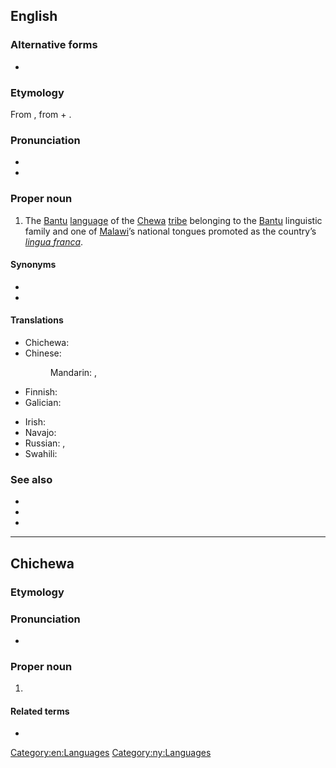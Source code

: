 {{also|Chicheŵa}}
==English==
{{wikipedia|Chewa language}}

===Alternative forms===
* {{l|en|Chicheŵa}}

===Etymology===
From {{der|en|ny|Chichewa|Chicheŵa}}, from {{m|ny|chi-||language}} + {{m|ny|Chewa|Cheŵa}}.

===Pronunciation===
* {{IPA|en|/t͡ʃɪˈt͡ʃɛwə/}}
* {{audio|en|en-us-Chichewa.ogg|Audio (US)}}

===Proper noun===
{{en-proper noun}}

# The [[Bantu]] [[language]] of the [[Chewa]] [[tribe]] belonging to the [[Bantu]] linguistic family and one of [[Malawi]]’s national tongues promoted as the country’s ''[[lingua franca]]''.

====Synonyms====
* {{l|en|Nyanja}}
* {{l|en|Chewa}}

====Translations====
{{trans-top|language}}
* Chichewa: {{t|ny|Chicheŵa}}
* Chinese:
*: Mandarin: {{t+|cmn|齊切瓦語}}, {{t+|cmn|齐切瓦语|tr=Qíqièwǎyǔ}}
* Finnish: {{t+|fi|njandža}}
* Galician: {{t|gl|chichewa}}
{{trans-mid}}
* Irish: {{t|ga|Siséivis|f}}
* Navajo: {{t|nv|Chéwa bizaad}}
* Russian: {{t+|ru|нья́нджа|m}}, {{t|ru|че́ва|m}}
* Swahili: {{t|sw|Kinyanja}}
{{trans-bottom}}

===See also===
* {{langcat|ny}}
* {{ISO 639|ref=1|ny||nya}}
* {{ethnologue|nya}}

[[Category:en:Languages]]

----

==Chichewa==

===Etymology===
{{prefix|ny|chi|Mchewa|alt2=Chewa|pos1=language prefix}}

===Pronunciation===
* {{ny-IPA|Chicheŵá}}

===Proper noun===
{{ny-proper noun|Chicheŵá}}

# {{l|en|Chichewa}}

====Related terms====
*{{l|ny|Mchewa}}

[[Category:ny:Languages]]